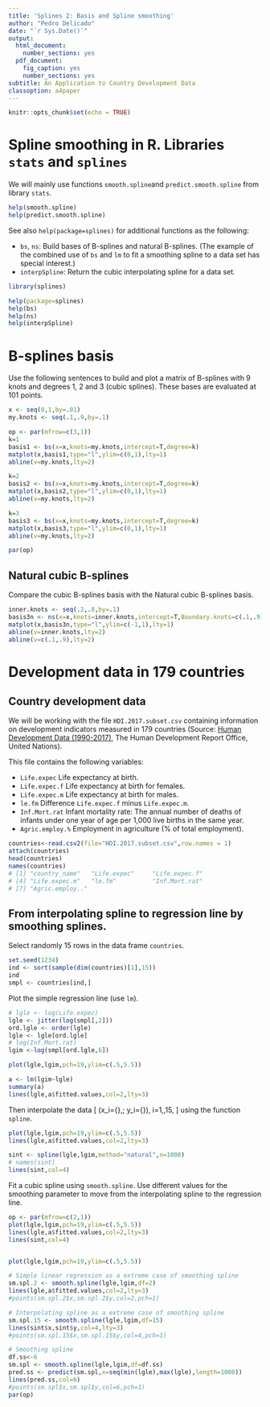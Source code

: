 ---
title: 'Splines 2: Basis and Spline smoothing'
author: "Pedro Delicado"
date: "`r Sys.Date()`"
output:
  html_document:
    number_sections: yes
  pdf_document:
    fig_caption: yes
    number_sections: yes
subtitle: An Application to Country Development Data
classoption: a4paper
---
<!-- Comment lines are like this one -->
<!-- Use "\newpage" when you want a new page break in the pdf output  -->


```{r setup, include=FALSE}
knitr::opts_chunk$set(echo = TRUE)
```



# Spline smoothing in R. Libraries `stats` and `splines`

We will mainly use functions `smooth.spline`and `predict.smooth.spline` from library `stats`. 


```{r, eval=FALSE}
help(smooth.spline)
help(predict.smooth.spline)
```

See also `help(package=splines)` for additional functions as the following:

* `bs`, `ns`: Build bases of B-splines and natural B-splines.
(The example of the combined use of `bs` and `lm` to fit a smoothing spline to a data set has special interest.)
* `interpSpline`: Return the cubic interpolating spline for a data set.

```{r}
library(splines)
```

```{r,eval=FALSE}
help(package=splines)
help(bs)
help(ns)
help(interpSpline)
```

# B-splines basis

Use the following sentences to build and plot a matrix of B-splines with 9 knots and degrees 1, 2 and 3 (cubic splines). These bases are evaluated at 101 points.

```{r,fig.asp=1.5} 
x <- seq(0,1,by=.01)
my.knots <- seq(.1,.9,by=.1)

op <- par(mfrow=c(3,1))
k=1
basis1 <- bs(x=x,knots=my.knots,intercept=T,degree=k)
matplot(x,basis1,type="l",ylim=c(0,1),lty=1)
abline(v=my.knots,lty=2)

k=2
basis2 <- bs(x=x,knots=my.knots,intercept=T,degree=k)
matplot(x,basis2,type="l",ylim=c(0,1),lty=1)
abline(v=my.knots,lty=2)

k=3
basis3 <- bs(x=x,knots=my.knots,intercept=T,degree=k)
matplot(x,basis3,type="l",ylim=c(0,1),lty=1)
abline(v=my.knots,lty=2)

par(op)
```


## Natural cubic B-splines

Compare the cubic B-splines basis with the Natural cubic B-splines basis.

```{r}
inner.knots <- seq(.2,.8,by=.1)
basis3n <- ns(x=x,knots=inner.knots,intercept=T,Boundary.knots=c(.1,.9))
matplot(x,basis3n,type="l",ylim=c(-1,1),lty=1)
abline(v=inner.knots,lty=2)
abline(v=c(.1,.9),lty=2)
```


# Development data in 179 countries

## Country development data

We will be working with the file `HDI.2017.subset.csv` containing information on development indicators measured in 179 countries (Source: [Human Development Data (1990-2017)](http://hdr.undp.org/en/data), The Human Development Report Office, United Nations).

This file contains the following variables:

* `Life.expec` Life expectancy at birth.
* `Life.expec.f` Life expectancy at birth for females.
* `Life.expec.m` Life expectancy at birth for males.
* `le.fm` Difference `Life.expec.f` minus `Life.expec.m`.
* `Inf.Mort.rat` Infant mortality rate: The annual number of deaths of infants under one year of age per 1,000 live births in the same year.
* `Agric.employ.%` Employment in agriculture (% of total employment).

```{r}
countries<-read.csv2(file="HDI.2017.subset.csv",row.names = 1)
attach(countries)
head(countries)
names(countries)
# [1] "country_name"   "Life.expec"     "Life.expec.f"  
# [4] "Life.expec.m"   "le.fm"          "Inf.Mort.rat"  
# [7] "Agric.employ.."     
```


## From interpolating spline to regression line by smoothing splines.

Select randomly 15 rows in the data frame `countries`.
```{r}
set.seed(1234)
ind <- sort(sample(dim(countries)[1],15))
ind
smpl <- countries[ind,]
```

Plot the simple regression line (use `lm`). 


```{r}
# lgle <- log(Life.expec)
lgle <- jitter(log(smpl[,2]))
ord.lgle <- order(lgle)
lgle <- lgle[ord.lgle]
# log(Inf.Mort.rat)
lgim <-log(smpl[ord.lgle,6])

plot(lgle,lgim,pch=19,ylim=c(.5,5.5))

a <- lm(lgim~lgle)
summary(a)
lines(lgle,a$fitted.values,col=2,lty=3)
```

Then interpolate the data 
\[
(x_i={\tt log(Life.expec)},\; y_i={\tt log(Inf.Mort.rat)}), i=1,\ldots,15,
\]
using the function `spline`.

```{r}
plot(lgle,lgim,pch=19,ylim=c(.5,5.5))
lines(lgle,a$fitted.values,col=2,lty=3)

sint <- spline(lgle,lgim,method="natural",n=1000)
# names(sint)
lines(sint,col=4)
```

Fit a cubic spline using `smooth.spline`. Use different values for the smoothing parameter to move from the interpolating spline to the regression line. 


```{r, fig.asp=1.5}
op <- par(mfrow=c(2,1))
plot(lgle,lgim,pch=19,ylim=c(.5,5.5))
lines(lgle,a$fitted.values,col=2,lty=3)
lines(sint,col=4)


plot(lgle,lgim,pch=19,ylim=c(.5,5.5))

# Simple linear regression as a extreme case of smoothing spline
sm.spl.2 <- smooth.spline(lgle,lgim,df=2)
lines(lgle,a$fitted.values,col=2,lty=3)
#points(sm.spl.2$x,sm.spl.2$y,col=2,pch=1)

# Interpolating spline as a extreme case of smoothing spline
sm.spl.15 <- smooth.spline(lgle,lgim,df=15)
lines(sint$x,sint$y,col=4,lty=3)
#points(sm.spl.15$x,sm.spl.15$y,col=4,pch=1)

# Smoothing spline
df.ss<-6
sm.spl <- smooth.spline(lgle,lgim,df=df.ss)
pred.ss <- predict(sm.spl,x=seq(min(lgle),max(lgle),length=1000))
lines(pred.ss,col=6)
#points(sm.spl$x,sm.spl$y,col=6,pch=1)
par(op)
```
